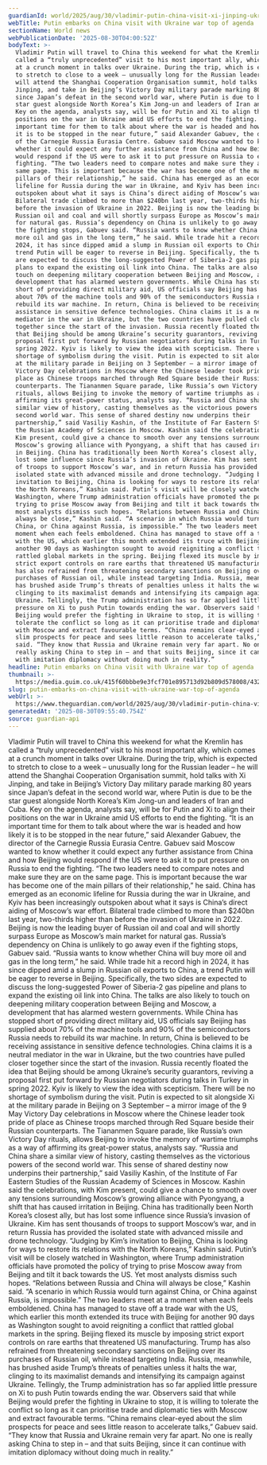 ```yaml
---
guardianId: world/2025/aug/30/vladimir-putin-china-visit-xi-jinping-ukraine
webTitle: Putin embarks on China visit with Ukraine war top of agenda
sectionName: World news
webPublicationDate: '2025-08-30T04:00:52Z'
bodyText: >-
  Vladimir Putin will travel to China this weekend for what the Kremlin has
  called a “truly unprecedented” visit to his most important ally, which comes
  at a crunch moment in talks over Ukraine. During the trip, which is expected
  to stretch to close to a week – unusually long for the Russian leader – he
  will attend the Shanghai Cooperation Organisation summit, hold talks with Xi
  Jinping, and take in Beijing’s Victory Day military parade marking 80 years
  since Japan’s defeat in the second world war, where Putin is due to be the
  star guest alongside North Korea’s Kim Jong-un and leaders of Iran and Cuba.
  Key on the agenda, analysts say, will be for Putin and Xi to align their
  positions on the war in Ukraine amid US efforts to end the fighting. “It is an
  important time for them to talk about where the war is headed and how likely
  it is to be stopped in the near future,” said Alexander Gabuev, the director
  of the Carnegie Russia Eurasia Centre. Gabuev said Moscow wanted to know
  whether it could expect any further assistance from China and how Beijing
  would respond if the US were to ask it to put pressure on Russia to end the
  fighting. “The two leaders need to compare notes and make sure they are on the
  same page. This is important because the war has become one of the main
  pillars of their relationship,” he said. China has emerged as an economic
  lifeline for Russia during the war in Ukraine, and Kyiv has been increasingly
  outspoken about what it says is China’s direct aiding of Moscow’s war effort.
  Bilateral trade climbed to more than $240bn last year, two-thirds higher than
  before the invasion of Ukraine in 2022. Beijing is now the leading buyer of
  Russian oil and coal and will shortly surpass Europe as Moscow’s main market
  for natural gas. Russia’s dependency on China is unlikely to go away even if
  the fighting stops, Gabuev said. “Russia wants to know whether China will buy
  more oil and gas in the long term,” he said. While trade hit a record high in
  2024, it has since dipped amid a slump in Russian oil exports to China, a
  trend Putin will be eager to reverse in Beijing. Specifically, the two sides
  are expected to discuss the long-suggested Power of Siberia-2 gas pipeline and
  plans to expand the existing oil link into China. The talks are also likely to
  touch on deepening military cooperation between Beijing and Moscow, a
  development that has alarmed western governments. While China has stopped
  short of providing direct military aid, US officials say Beijing has supplied
  about 70% of the machine tools and 90% of the semiconductors Russia needs to
  rebuild its war machine. In return, China is believed to be receiving
  assistance in sensitive defence technologies. China claims it is a neutral
  mediator in the war in Ukraine, but the two countries have pulled closer
  together since the start of the invasion. Russia recently floated the idea
  that Beijing should be among Ukraine’s security guarantors, reviving a
  proposal first put forward by Russian negotiators during talks in Turkey in
  spring 2022. Kyiv is likely to view the idea with scepticism. There will be no
  shortage of symbolism during the visit. Putin is expected to sit alongside Xi
  at the military parade in Beijing on 3 September – a mirror image of the 9 May
  Victory Day celebrations in Moscow where the Chinese leader took pride of
  place as Chinese troops marched through Red Square beside their Russian
  counterparts. The Tiananmen Square parade, like Russia’s own Victory Day
  rituals, allows Beijing to invoke the memory of wartime triumphs as a way of
  affirming its great-power status, analysts say. “Russia and China share a
  similar view of history, casting themselves as the victorious powers of the
  second world war. This sense of shared destiny now underpins their
  partnership,” said Vasiliy Kashin, of the Institute of Far Eastern Studies of
  the Russian Academy of Sciences in Moscow. Kashin said the celebrations, with
  Kim present, could give a chance to smooth over any tensions surrounding
  Moscow’s growing alliance with Pyongyang, a shift that has caused irritation
  in Beijing. China has traditionally been North Korea’s closest ally, but has
  lost some influence since Russia’s invasion of Ukraine. Kim has sent thousands
  of troops to support Moscow’s war, and in return Russia has provided the
  isolated state with advanced missile and drone technology. “Judging by Kim’s
  invitation to Beijing, China is looking for ways to restore its relations with
  the North Koreans,” Kashin said. Putin’s visit will be closely watched in
  Washington, where Trump administration officials have promoted the policy of
  trying to prise Moscow away from Beijing and tilt it back towards the US. Yet
  most analysts dismiss such hopes. “Relations between Russia and China will
  always be close,” Kashin said. “A scenario in which Russia would turn against
  China, or China against Russia, is impossible.” The two leaders meet at a
  moment when each feels emboldened. China has managed to stave off a trade war
  with the US, which earlier this month extended its truce with Beijing for
  another 90 days as Washington sought to avoid reigniting a conflict that
  rattled global markets in the spring. Beijing flexed its muscle by imposing
  strict export controls on rare earths that threatened US manufacturing. Trump
  has also refrained from threatening secondary sanctions on Beijing over its
  purchases of Russian oil, while instead targeting India. Russia, meanwhile,
  has brushed aside Trump’s threats of penalties unless it halts the war,
  clinging to its maximalist demands and intensifying its campaign against
  Ukraine. Tellingly, the Trump administration has so far applied little
  pressure on Xi to push Putin towards ending the war. Observers said that while
  Beijing would prefer the fighting in Ukraine to stop, it is willing to
  tolerate the conflict so long as it can prioritise trade and diplomatic ties
  with Moscow and extract favourable terms. “China remains clear-eyed about the
  slim prospects for peace and sees little reason to accelerate talks,” Gabuev
  said. “They know that Russia and Ukraine remain very far apart. No one is
  really asking China to step in – and that suits Beijing, since it can continue
  with imitation diplomacy without doing much in reality.”
headline: Putin embarks on China visit with Ukraine war top of agenda
thumbnail: >-
  https://media.guim.co.uk/415f60bbbe9e3fcf701e895713d92b809d578008/432_0_6880_5504/500.jpg
slug: putin-embarks-on-china-visit-with-ukraine-war-top-of-agenda
webUrl: >-
  https://www.theguardian.com/world/2025/aug/30/vladimir-putin-china-visit-xi-jinping-ukraine
generatedAt: '2025-08-30T09:55:40.754Z'
source: guardian-api
---
```

Vladimir Putin will travel to China this weekend for what the Kremlin has called a “truly unprecedented” visit to his most important ally, which comes at a crunch moment in talks over Ukraine. During the trip, which is expected to stretch to close to a week – unusually long for the Russian leader – he will attend the Shanghai Cooperation Organisation summit, hold talks with Xi Jinping, and take in Beijing’s Victory Day military parade marking 80 years since Japan’s defeat in the second world war, where Putin is due to be the star guest alongside North Korea’s Kim Jong-un and leaders of Iran and Cuba. Key on the agenda, analysts say, will be for Putin and Xi to align their positions on the war in Ukraine amid US efforts to end the fighting. “It is an important time for them to talk about where the war is headed and how likely it is to be stopped in the near future,” said Alexander Gabuev, the director of the Carnegie Russia Eurasia Centre. Gabuev said Moscow wanted to know whether it could expect any further assistance from China and how Beijing would respond if the US were to ask it to put pressure on Russia to end the fighting. “The two leaders need to compare notes and make sure they are on the same page. This is important because the war has become one of the main pillars of their relationship,” he said. China has emerged as an economic lifeline for Russia during the war in Ukraine, and Kyiv has been increasingly outspoken about what it says is China’s direct aiding of Moscow’s war effort. Bilateral trade climbed to more than $240bn last year, two-thirds higher than before the invasion of Ukraine in 2022. Beijing is now the leading buyer of Russian oil and coal and will shortly surpass Europe as Moscow’s main market for natural gas. Russia’s dependency on China is unlikely to go away even if the fighting stops, Gabuev said. “Russia wants to know whether China will buy more oil and gas in the long term,” he said. While trade hit a record high in 2024, it has since dipped amid a slump in Russian oil exports to China, a trend Putin will be eager to reverse in Beijing. Specifically, the two sides are expected to discuss the long-suggested Power of Siberia-2 gas pipeline and plans to expand the existing oil link into China. The talks are also likely to touch on deepening military cooperation between Beijing and Moscow, a development that has alarmed western governments. While China has stopped short of providing direct military aid, US officials say Beijing has supplied about 70% of the machine tools and 90% of the semiconductors Russia needs to rebuild its war machine. In return, China is believed to be receiving assistance in sensitive defence technologies. China claims it is a neutral mediator in the war in Ukraine, but the two countries have pulled closer together since the start of the invasion. Russia recently floated the idea that Beijing should be among Ukraine’s security guarantors, reviving a proposal first put forward by Russian negotiators during talks in Turkey in spring 2022. Kyiv is likely to view the idea with scepticism. There will be no shortage of symbolism during the visit. Putin is expected to sit alongside Xi at the military parade in Beijing on 3 September – a mirror image of the 9 May Victory Day celebrations in Moscow where the Chinese leader took pride of place as Chinese troops marched through Red Square beside their Russian counterparts. The Tiananmen Square parade, like Russia’s own Victory Day rituals, allows Beijing to invoke the memory of wartime triumphs as a way of affirming its great-power status, analysts say. “Russia and China share a similar view of history, casting themselves as the victorious powers of the second world war. This sense of shared destiny now underpins their partnership,” said Vasiliy Kashin, of the Institute of Far Eastern Studies of the Russian Academy of Sciences in Moscow. Kashin said the celebrations, with Kim present, could give a chance to smooth over any tensions surrounding Moscow’s growing alliance with Pyongyang, a shift that has caused irritation in Beijing. China has traditionally been North Korea’s closest ally, but has lost some influence since Russia’s invasion of Ukraine. Kim has sent thousands of troops to support Moscow’s war, and in return Russia has provided the isolated state with advanced missile and drone technology. “Judging by Kim’s invitation to Beijing, China is looking for ways to restore its relations with the North Koreans,” Kashin said. Putin’s visit will be closely watched in Washington, where Trump administration officials have promoted the policy of trying to prise Moscow away from Beijing and tilt it back towards the US. Yet most analysts dismiss such hopes. “Relations between Russia and China will always be close,” Kashin said. “A scenario in which Russia would turn against China, or China against Russia, is impossible.” The two leaders meet at a moment when each feels emboldened. China has managed to stave off a trade war with the US, which earlier this month extended its truce with Beijing for another 90 days as Washington sought to avoid reigniting a conflict that rattled global markets in the spring. Beijing flexed its muscle by imposing strict export controls on rare earths that threatened US manufacturing. Trump has also refrained from threatening secondary sanctions on Beijing over its purchases of Russian oil, while instead targeting India. Russia, meanwhile, has brushed aside Trump’s threats of penalties unless it halts the war, clinging to its maximalist demands and intensifying its campaign against Ukraine. Tellingly, the Trump administration has so far applied little pressure on Xi to push Putin towards ending the war. Observers said that while Beijing would prefer the fighting in Ukraine to stop, it is willing to tolerate the conflict so long as it can prioritise trade and diplomatic ties with Moscow and extract favourable terms. “China remains clear-eyed about the slim prospects for peace and sees little reason to accelerate talks,” Gabuev said. “They know that Russia and Ukraine remain very far apart. No one is really asking China to step in – and that suits Beijing, since it can continue with imitation diplomacy without doing much in reality.”
